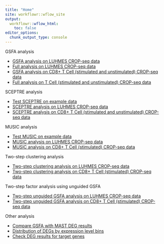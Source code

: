 ```yaml
---
title: "Home"
site: workflowr::wflow_site
output:
  workflowr::wflow_html:
    toc: false
editor_options:
  chunk_output_type: console
---
```


GSFA analysis

* [GSFA analysis on LUHMES CROP-seq data](gsfa_LUHMES_data.html)
* [Full analysis on LUHMES CROP-seq data](interpret_gsfa_LUHMES.html)
* [GSFA analysis on CD8+ T Cell (stimulated and unstimulated) CROP-seq data](gsfa_TCells_data.html)
* [Full analysis on T Cell (stimulated and unstimulated) CROP-seq data](interpret_gsfa_TCells.html)

SCEPTRE analysis

* [Test SCEPTRE on example data](test_sceptre.html)
* [SCEPTRE analysis on LUHMES CROP-seq data](sceptre_LUHMES_data.html)
* [SCEPTRE analysis on CD8+ T Cell (stimulated and unstimulated) CROP-seq data](sceptre_TCells_data.html)

MUSIC analysis

* [Test MUSIC on example data](music_example_data.html)
* [MUSIC analysis on LUHMES CROP-seq data](music_LUHMES_data.html)
* [MUSIC analysis on CD8+ T Cell (stimulated) CROP-seq data](music_TCells_data.html)

Two-step clustering analysis

* [Two-step clustering analysis on LUHMES CROP-seq data](twostep_clustering_LUHMES_data.html)
* [Two-step clustering analysis on CD8+ T Cell (stimulated) CROP-seq data](twostep_clustering_TCells_data.html)


Two-step factor analysis using unguided GSFA

* [Two-step unguided GSFA analysis on LUHMES CROP-seq data](unguided_gsfa_LUHMES_data.html)
* [Two-step unguided GSFA analysis on CD8+ T Cell (stimulated) CROP-seq data](unguided_gsfa_Tcells_data.html)

Other analysis

* [Compare GSFA with MAST DEG results](compare_gsfa_mast_degs.html)
* [Distribution of DEGs by expression level bins](check_gsfa_deg_exp.html)
* [Check DEG results for target genes](check_gsfa_targets_degs.html)

